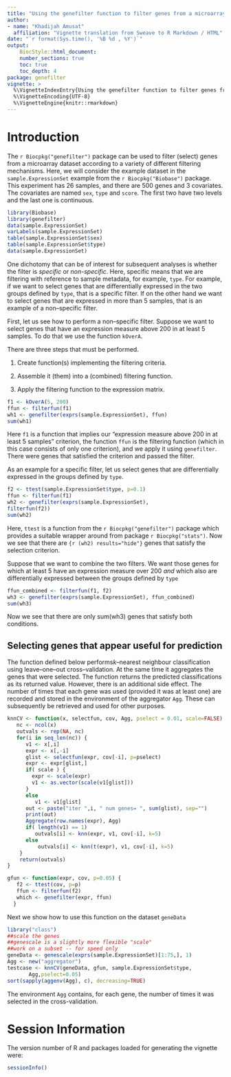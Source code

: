 ```yaml
---
title: "Using the genefilter function to filter genes from a microarray dataset"
author:
- name: "Khadijah Amusat"
  affiliation: "Vignette translation from Sweave to R Markdown / HTML"
date: "`r format(Sys.time(), '%B %d , %Y')`"
output:
    BiocStyle::html_document:
    number_sections: true
    toc: true
    toc_depth: 4
package: genefilter
vignette: >
  %\VignetteIndexEntry{Using the genefilter function to filter genes from a microarray}
  %\VignetteEncoding{UTF-8}
  %\VignetteEngine{knitr::rmarkdown}
---
```


# Introduction {#introduction .unnumbered}

The `r Biocpkg("genefilter")` package can be used to filter (select) genes from a microarray dataset according to a variety of different filtering mechanisms. Here, we will consider the example dataset in the `sample.ExpressionSet` example from the `r Biocpkg("Biobase")` package. This experiment has 26 samples, and there are 500 genes and 3 covariates. The covariates are named `sex`, `type` and `score`. The first two have two levels and the last one is continuous.

```r
library(Biobase) 
library(genefilter)
data(sample.ExpressionSet)
varLabels(sample.ExpressionSet)
table(sample.ExpressionSet$sex)
table(sample.ExpressionSet$type)
data(sample.ExpressionSet)
```

One dichotomy that can be of interest for subsequent analyses is whether the filter is *specific* or *non-specific*. Here, specific means that we are filtering with reference to sample metadata, for example, `type`. For example, if we want to select genes that are differentially expressed in the two groups defined by `type`, that is a specific filter. If on the other hand we want to select genes that are expressed in more than 5 samples, that is an example of a non--specific filter.

First, let us see how to perform a non--specific filter. Suppose we want to select genes that have an expression measure above 200 in at least 5 samples. To do that we use the function `kOverA`.

There are three steps that must be performed.

1.  Create function(s) implementing the filtering criteria.

2.  Assemble it (them) into a (combined) filtering function.

3.  Apply the filtering function to the expression matrix.

```r
f1 <- kOverA(5, 200)
ffun <- filterfun(f1)
wh1 <- genefilter(exprs(sample.ExpressionSet), ffun)
sum(wh1)
```

Here `f1` is a function that implies our "expression measure above 200 in at least 5 samples" criterion, the function `ffun` is the filtering function (which in this case consists of only one criterion), and we apply it using `genefilter`. There were genes that satisfied the criterion and passed the filter.

As an example for a specific filter, let us select genes that are differentially expressed in the groups defined by `type`.

```r
f2 <- ttest(sample.ExpressionSet$type, p=0.1)
ffun <- filterfun(f1)
wh2 <- genefilter(exprs(sample.ExpressionSet), 
filterfun(f2))
sum(wh2)
```

Here, `ttest` is a function from the `r Biocpkg("genefilter")` package which provides a suitable wrapper around \texttt{t.test} from package `r Biocpkg("stats")`. Now we see that there are `{r (wh2) results="hide"} ` genes that satisfy the selection criterion.

Suppose that we want to combine the two filters. We want those genes for which at least 5 have an expression measure over 200 *and* which also are differentially expressed between the groups defined by `type`

```r
ffun_combined <- filterfun(f1, f2)
wh3 <- genefilter(exprs(sample.ExpressionSet), ffun_combined)
sum(wh3)
```

Now we see that there are only sum(wh3) genes that satisfy both conditions.

## Selecting genes that appear useful for prediction

The function \texttt{knnCV} defined below performs$k$--nearest neighbour classification using leave--one--out cross--validation. At the same time it aggregates the genes that were selected. The function returns the predicted classifications as its returned value. However, there is an additional side effect. The number of times that each gene was used (provided it was at least one) are recorded and stored in the environment of the aggregator `Agg`. These can subsequently be retrieved and used for other purposes.

```r
knnCV <- function(x, selectfun, cov, Agg, pselect = 0.01, scale=FALSE) {
   nc <- ncol(x)
   outvals <- rep(NA, nc)
   for(i in seq_len(nc)) {
      v1 <- x[,i]
      expr <- x[,-i]
      glist <- selectfun(expr, cov[-i], p=pselect)
      expr <- expr[glist,]
      if( scale ) {
        expr <- scale(expr)
        v1 <- as.vector(scale(v1[glist]))
      }
      else
         v1 <- v1[glist]
      out <- paste("iter ",i, " num genes= ", sum(glist), sep="")
      print(out)
      Aggregate(row.names(expr), Agg)
      if( length(v1) == 1)
         outvals[i] <- knn(expr, v1, cov[-i], k=5)
      else
          outvals[i] <- knn(t(expr), v1, cov[-i], k=5)
    }
    return(outvals)
}
```

```r
gfun <- function(expr, cov, p=0.05) {
   f2 <- ttest(cov, p=p)
   ffun <- filterfun(f2)
   which <- genefilter(expr, ffun)
  }
```

Next we show how to use this function on the dataset `geneData`

```r
library("class")
##scale the genes
##genescale is a slightly more flexible "scale"
##work on a subset -- for speed only
geneData <- genescale(exprs(sample.ExpressionSet)[1:75,], 1) 
Agg <- new("aggregator") 
testcase <- knnCV(geneData, gfun, sample.ExpressionSet$type, 
       Agg,pselect=0.05)  
sort(sapply(aggenv(Agg), c), decreasing=TRUE)
```

The environment `Agg` contains, for each gene, the number of times it was selected in the cross-validation.

# Session Information {#session-information .unnumbered}

The version number of R and packages loaded for generating the vignette were:

```r
sessionInfo()
```
